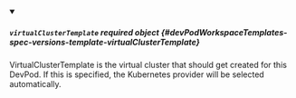 


<details className="config-field" data-expandable="true" open>
<summary>

##### `virtualClusterTemplate` <span className="config-field-required" data-required="false">required</span> <span className="config-field-type">object</span> <span className="config-field-default"></span> <span className="config-field-enum"></span> {#devPodWorkspaceTemplates-spec-versions-template-virtualClusterTemplate}

VirtualClusterTemplate is the virtual cluster that should get created for this DevPod. If this is specified, the
Kubernetes provider will be selected automatically.

</summary>

<PartialVirtualClusterTemplatereference />


</details>
